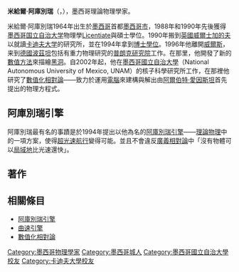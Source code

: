 {{Infobox person 
| name        = Miguel Alcubierre
| image       = Miguel Alcubierre•01.jpg
| alt         =
| caption     = 攝於2013年
| birth_name  = Miguel Alcubierre Moya
| birth_date  = {{Birth date and age|1964|3|28|mf=yes}}
| birth_place = [[墨西哥|墨西哥]][[墨西哥市|墨西哥市]]
| death_date  = <!-- {{Death date and age|YYYY|MM|DD|YYYY|MM|DD}} or {{Death-date and age|Month DD, YYYY|Month DD, YYYY}} (death date then birth date) -->
| death_place =
| nationality = 墨西哥
| other_names =
| known_for   =
| occupation  = 理論物理學家
}}

'''米給爾·阿庫別瑞'''（{{lang|en|'''Miguel Alcubierre'''}}，{{bd|1964年|catIdx=A}}），墨西哥理論物理學家。

米給爾·阿庫別瑞1964年出生於[[墨西哥|墨西哥]]首都[[墨西哥市|墨西哥市]]，1988年和1990年先後獲得[[墨西哥国立自治大学|墨西哥国立自治大学]]物理學[[Licentiate|Licentiate]]與碩士學位。1990年搬到[[英國|英國]][[威爾士|威爾士]][[加的夫|加的夫]]以就讀[[卡迪夫大学|卡迪夫大学]]的研究所，並在1994年拿到[[博士學位|博士學位]]。1996年他離開[[威爾斯|威爾斯]]，来到[[德國|德國]][[波茲坦|波茲坦]]包括有重力物理研究的[[普朗克研究院|普朗克研究院]]工作。在那里，他開發了新的[[數值方法|數值方法]]來描繪[[黑洞|黑洞]]。自2002年起，他在[[墨西哥國立自治大學|墨西哥國立自治大學]]（National Autonomous University of Mexico, UNAM）的核子科學研究所工作，在那裡他研究了[[數值化相對論|數值化相對論]]——致力於運用[[電腦|電腦]]來建構與解出由[[阿爾伯特·愛因斯坦|阿爾伯特·愛因斯坦]]首先提出的物理方程式。

==阿庫別瑞引擎==
阿庫別瑞最有名的事蹟是於1994年提出以他為名的[[阿庫別瑞引擎|阿庫別瑞引擎]]——[[理論物理|理論物理]]中的一項方案，使得[[超光速航行|超光速航行]]變得可能。並且不會違反[[廣義相對論|廣義相對論]]中「沒有物體可以[[局域|局域地]]比光速還快」。

==著作==
{{lang|en|''Introduction to 3+1 Numerical Relativity'' (International Series of Monographs on Physics, Paperback, 2012, ISBN 978-0199656158)}}

== 相關條目 ==
{{Commonscat|Miguel Alcubierre}}
*[[阿庫別瑞引擎|阿庫別瑞引擎]]
*[[曲速引擎|曲速引擎]]
*[[數值化相對論|數值化相對論]]
{{Authority control}}
{{America-scientist-stub}}

{{DEFAULTSORT:Alcubierre, Miguel}}
[[Category:墨西哥物理學家|Category:墨西哥物理學家]]
[[Category:墨西哥城人|Category:墨西哥城人]]
[[Category:墨西哥國立自治大學校友|Category:墨西哥國立自治大學校友]]
[[Category:卡迪夫大學校友|Category:卡迪夫大學校友]]